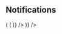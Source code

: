 
<PageTitle src="components/Form/Textbox" title="StyledTextbox" />
<Subtitle />
<Description />
<Primary />
<ArgsTable story={PRIMARY_STORY} />
<Stories />

## Notifications

<Canvas>
  <Looper
    list={['danger', 'warning', 'success', 'primary', 'neutral']}
    render={level => (
      <Looper
        list={variants}
        render={variant => (
          <Rhythm grouped py={3}>
            <FormComponentDemo initialValue="Hello world" property="value" type="textbox">
              <NotifiedStyledTextbox
                clearable
                transitional
                label="Super fantastic label"
                level={level}
                notification={`This is an example ${level} notification.`}
                textboxIconColor="#9D69D5"
                textboxIconHoveredColor="#642da0"
                textboxInputContainerBackgroundColor="transparent"
                textboxInputContainerBorderColor="#9D69D5"
                textboxInputContainerFocusedBorderColor="#57278C"
                textboxInputContainerHoveredBorderColor="#642da0"
                textboxInputTextColor="#642da0"
                textboxLabelTextColor="#B995E1"
                variant={variant}
              />
            </FormComponentDemo>
          </Rhythm>
        )}
      />
    )}
  />
</Canvas>
